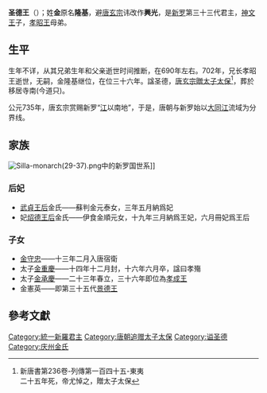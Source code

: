 {{朝鮮半島君王
| 名稱=聖德王
| 新羅代數=33
| 統一新羅代數=5
| 前任=[[孝昭王|孝昭王]]
| 繼任=[[孝成王|孝成王]]
| 畫像=
| 說明=
| 在位=702年—737年
| 年號=
| 姓名=金隆基、金興光
| 封號=
| 字=
| 號=
| 別名=
| 出生年=？
| 立世子=
| 逝世年=737年
| 廟號=
| 諡號=
| 陵墓=
| 父親=[[神文王|神文王]]
| 母親=[[神穆王后|神穆王后]]
| 嫡母=
| 皇后=
| 王后=[[成貞王后|成貞王后]]、[[炤德王后|炤德王后]]
| 王妃=
| 妃=
| 嫡子=
| 庶子=
| 嫡女=
| 庶女=
| 注釋=
|}}
'''圣德王'''（{{bd|?||737年||catIdx=J}}）；姓'''金'''原名'''隆基'''，避[[唐玄宗|唐玄宗]]讳改作'''興光'''，是[[新罗|新罗]]第三十三代君主，[[神文王|神文王]]子，[[孝昭王|孝昭王]]母弟。

== 生平 ==

生年不详，从其兄弟生年和父亲逝世时间推断，在690年左右。702年，兄长孝昭王逝世，无嗣，金隆基继位，在位三十六年。諡圣德，[[唐玄宗|唐玄宗]][[追赠|贈]][[太子太保|太子太保]]<ref>新唐書第236卷-列傳第一百四十五-東夷<br>二十五年死，帝尤悼之，贈太子太保</ref>，葬於移居寺南(今道只)。

公元735年，唐玄宗赏赐新罗“[[大同江|江]]以南地”，于是，唐朝与新罗始以[[大同江|大同江]]流域为分界线。

== 家族 ==
[[Image:Silla-monarch(29-37).png|thumb]]中的新罗国世系]]

=== 后妃 ===
*[[武貞王后|武貞王后]]金氏——蘇判金元泰女，三年五月納爲妃
*妃[[炤德王后|炤德王后]]金氏——伊食金順元女，十九年三月納爲王妃，六月冊妃爲王后

=== 子女 ===
*[[金守忠|金守忠]]——十三年二月入唐宿衛
*太子[[金重慶|金重慶]]——十四年十二月封，十六年六月卒，諡曰孝殤
*太子[[金承慶|金承慶]]——二十三年春立，三十六年即位為[[孝成王|孝成王]]
*金憲英——即第三十五代[[景德王|景德王]]

== 參考文獻 ==
{{reflist}}

{{新罗君主}}
[[Category:統一新羅君主|Category:統一新羅君主]]
[[Category:唐朝追赠太子太保|Category:唐朝追赠太子太保]]
[[Category:谥圣德|Category:谥圣德]]
[[Category:庆州金氏|Category:庆州金氏]]